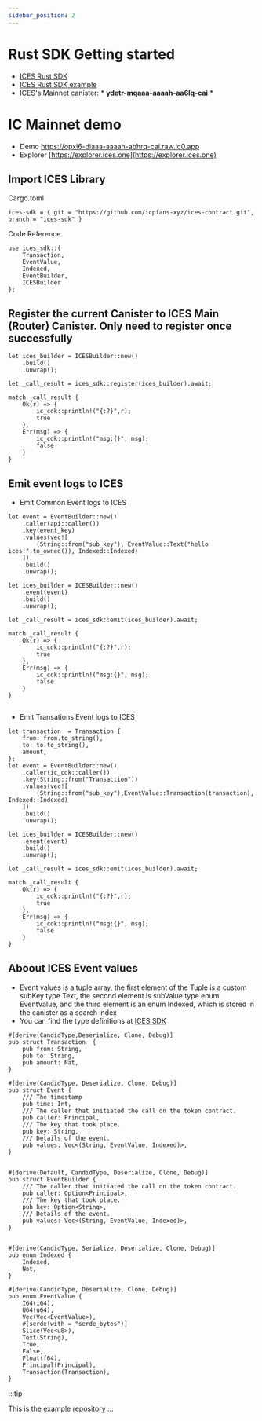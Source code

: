 ```yaml
---
sidebar_position: 2
---
```


# Rust SDK Getting started
* [ICES Rust SDK](https://github.com/icpfans-xyz/ices-contract/tree/main/sdk)
* [ICES Rust SDK example](https://github.com/icpfans-xyz/ices-contract/tree/main/example/rust)
* ICES's Mainnet canister: * **ydetr-mqaaa-aaaah-aa6lq-cai** *  

# IC Mainnet demo
* Demo https://opxi6-diaaa-aaaah-abhrq-cai.raw.ic0.app
* Explorer [https://explorer.ices.one](https://explorer.ices.one)

## Import ICES Library

Cargo.toml

```
ices-sdk = { git = "https://github.com/icpfans-xyz/ices-contract.git", branch = "ices-sdk" }
```
Code Reference
```
use ices_sdk::{
    Transaction, 
    EventValue, 
    Indexed, 
    EventBuilder, 
    ICESBuilder
};
```

## Register the current Canister to ICES Main (Router) Canister. Only need to register once successfully

```
let ices_builder = ICESBuilder::new()
    .build()
    .unwrap();

let _call_result = ices_sdk::register(ices_builder).await;

match _call_result {
    Ok(r) => {
        ic_cdk::println!("{:?}",r);
        true
    },
    Err(msg) => {
        ic_cdk::println!("msg:{}", msg);
        false
    } 
}
```

## Emit event logs to ICES

* Emit Common  Event logs to ICES 

```
let event = EventBuilder::new()
    .caller(api::caller())
    .key(event_key)
    .values(vec![
        (String::from("sub_key"), EventValue::Text("hello ices!".to_owned()), Indexed::Indexed)
    ])
    .build()
    .unwrap();

let ices_builder = ICESBuilder::new()
    .event(event)
    .build()
    .unwrap();

let _call_result = ices_sdk::emit(ices_builder).await;

match _call_result {
    Ok(r) => {
        ic_cdk::println!("{:?}",r);
        true
    },
    Err(msg) => {
        ic_cdk::println!("msg:{}", msg);
        false
    }
}
    
```

* Emit Transations  Event logs to ICES 

```
let transaction  = Transaction {
    from: from.to_string(),
    to: to.to_string(),
    amount,
};
let event = EventBuilder::new()
    .caller(ic_cdk::caller())
    .key(String::from("Transaction"))
    .values(vec![
        (String::from("sub_key"),EventValue::Transaction(transaction), Indexed::Indexed)
    ])
    .build()
    .unwrap();

let ices_builder = ICESBuilder::new()
    .event(event)
    .build()
    .unwrap();

let _call_result = ices_sdk::emit(ices_builder).await;

match _call_result {
    Ok(r) => {
        ic_cdk::println!("{:?}",r);
        true
    },
    Err(msg) => {
        ic_cdk::println!("msg:{}", msg);
        false
    }
}

```

## Aboout ICES Event values 
- Event values is a tuple array, the first element of the Tuple is a custom subKey type Text, the second element is subValue type enum EventValue, and the third element is an enum Indexed, which is stored in the canister as a search index
- You can find the type definitions at [ICES SDK](https://github.com/icpfans-xyz/ices-contract/blob/main/sdk/src/event/builder.rs)
```
#[derive(CandidType,Deserialize, Clone, Debug)]
pub struct Transaction  {
    pub from: String,
    pub to: String,
    pub amount: Nat,
}

#[derive(CandidType, Deserialize, Clone, Debug)]
pub struct Event {
    /// The timestamp 
    pub time: Int,
    /// The caller that initiated the call on the token contract.
    pub caller: Principal,
    /// The key that took place.
    pub key: String,
    /// Details of the event.
    pub values: Vec<(String, EventValue, Indexed)>,
}


#[derive(Default, CandidType, Deserialize, Clone, Debug)]
pub struct EventBuilder {
    /// The caller that initiated the call on the token contract.
    pub caller: Option<Principal>,
    /// The key that took place.
    pub key: Option<String>,
    /// Details of the event.
    pub values: Vec<(String, EventValue, Indexed)>,
}


#[derive(CandidType, Serialize, Deserialize, Clone, Debug)]
pub enum Indexed {
    Indexed,
    Not,
}

#[derive(CandidType, Deserialize, Clone, Debug)]
pub enum EventValue {
    I64(i64),
    U64(u64),
    Vec(Vec<EventValue>),
    #[serde(with = "serde_bytes")]
    Slice(Vec<u8>),
    Text(String),
    True,
    False,  
    Float(f64),
    Principal(Principal),
    Transaction(Transaction),
}

```
:::tip

This is the example  [repository](https://github.com/icpfans-xyz/ices-motoko-library/tree/main/example)
:::
